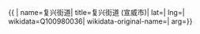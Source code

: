 {{ {{{1|PRC admin/showdata}}}|
name=复兴街道|
title=复兴街道 (宣威市)|
lat=|
lng=|
wikidata=Q100980036|
wikidata-original-name=|
arg={{{arg|}}}}}